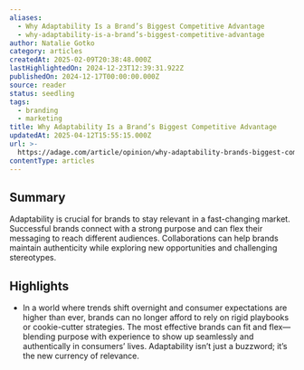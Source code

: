 ```yaml
---
aliases:
  - Why Adaptability Is a Brand’s Biggest Competitive Advantage
  - why-adaptability-is-a-brand’s-biggest-competitive-advantage
author: Natalie Gotko
category: articles
createdAt: 2025-02-09T20:38:48.000Z
lastHighlightedOn: 2024-12-23T12:39:31.922Z
publishedOn: 2024-12-17T00:00:00.000Z
source: reader
status: seedling
tags:
  - branding
  - marketing
title: Why Adaptability Is a Brand’s Biggest Competitive Advantage
updatedAt: 2025-04-12T15:55:15.000Z
url: >-
  https://adage.com/article/opinion/why-adaptability-brands-biggest-competitive-advantage/2596731?utm_source=Sailthru&utm_medium=email&utm_campaign=Issue:%202024-12-18%20Retail%20Dive:%20Marketing%20%5Bissue:68964%5D&utm_term=Retail%20Dive:%20Marketing
contentType: articles
---
```

## Summary

Adaptability is crucial for brands to stay relevant in a fast-changing market. Successful brands connect with a strong purpose and can flex their messaging to reach different audiences. Collaborations can help brands maintain authenticity while exploring new opportunities and challenging stereotypes.

## Highlights

- In a world where trends shift overnight and consumer expectations are higher than ever, brands can no longer afford to rely on rigid playbooks or cookie-cutter strategies. The most effective brands can fit and flex—blending purpose with experience to show up seamlessly and authentically in consumers’ lives. Adaptability isn’t just a buzzword; it’s the new currency of relevance.
